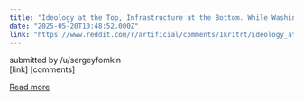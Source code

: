 ```yaml
---
title: "Ideology at the Top, Infrastructure at the Bottom. While Washington Talks About AI’s Bright Future, Its Builders Demand Power, Land, and Privileges Right Now"
date: "2025-05-20T10:48:52.000Z"
link: "https://www.reddit.com/r/artificial/comments/1kr1trt/ideology_at_the_top_infrastructure_at_the_bottom/"
---
```


submitted by    /u/sergeyfomkin  
 [link]   [comments]

[Read more](https://www.reddit.com/r/artificial/comments/1kr1trt/ideology_at_the_top_infrastructure_at_the_bottom/)
